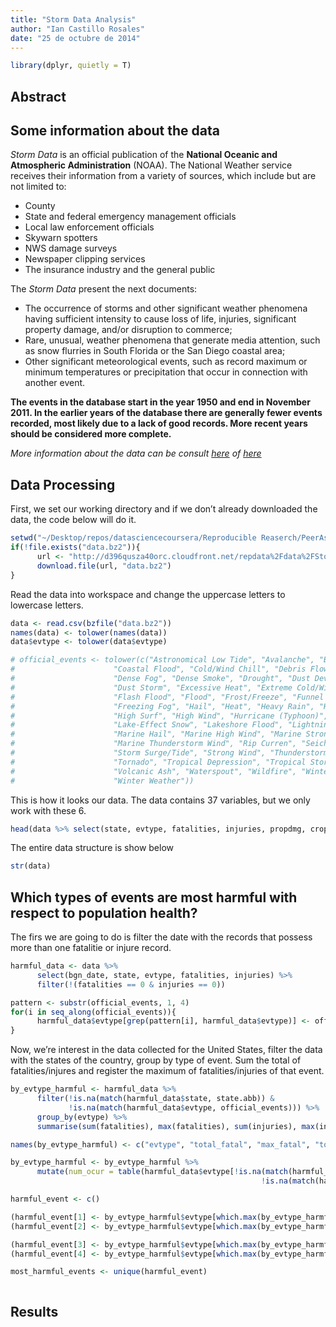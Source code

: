 ```yaml
---
title: "Storm Data Analysis"
author: "Ian Castillo Rosales"
date: "25 de octubre de 2014"
---
```


```r
library(dplyr, quietly = T)
```


## Abstract


## Some information about the data

*Storm Data* is an official publication of the **National Oceanic and Atmospheric Administration** (NOAA). The National Weather service receives their information from a variety of sources, which include but are not limited to:  

- County  
- State and federal emergency management officials  
- Local law enforcement officials  
- Skywarn spotters  
- NWS damage surveys  
- Newspaper clipping services  
- The insurance industry and the general public  
      
The *Storm Data* present the next documents:

* The occurrence of storms and other significant weather phenomena having sufficient intensity to cause loss of life, injuries, significant property damage, and/or disruption to commerce;  
* Rare, unusual, weather phenomena that generate media attention, such as snow flurries in South Florida or the San Diego coastal area;  
* Other significant meteorological events, such as record maximum or minimum 
temperatures or precipitation that occur in connection with another event. 

**The events in the database start in the year 1950 and end in November 2011. In the earlier years of the database there are generally fewer events recorded, most likely due to a lack of good records. More recent years should be considered more complete.**

*More information about the data can be consult [here](https://d396qusza40orc.cloudfront.net/repdata%2Fpeer2_doc%2Fpd01016005curr.pdf) of [here](https://d396qusza40orc.cloudfront.net/repdata%2Fpeer2_doc%2FNCDC%20Storm%20Events-FAQ%20Page.pdf)*

## Data Processing
First, we set our working directory and if we don't already downloaded the data, the code below will do it.
```r
setwd("~/Desktop/repos/datasciencecoursera/Reproducible Reaserch/PeerAssessment2")
if(!file.exists("data.bz2")){
      url <- "http://d396qusza40orc.cloudfront.net/repdata%2Fdata%2FStormData.csv.bz2"
      download.file(url, "data.bz2")
}
```

Read the data into workspace  and change the uppercase letters to lowercase letters.
```r
data <- read.csv(bzfile("data.bz2"))
names(data) <- tolower(names(data))
data$evtype <- tolower(data$evtype)

# official_events <- tolower(c("Astronomical Low Tide", "Avalanche", "Blizzard",
#                      "Coastal Flood", "Cold/Wind Chill", "Debris Flow", 
#                      "Dense Fog", "Dense Smoke", "Drought", "Dust Devil", 
#                      "Dust Storm", "Excessive Heat", "Extreme Cold/Wind Chill", 
#                      "Flash Flood", "Flood", "Frost/Freeze", "Funnel Cloud", 
#                      "Freezing Fog", "Hail", "Heat", "Heavy Rain", "Heavy Snow", 
#                      "High Surf", "High Wind", "Hurricane (Typhoon)", "Ice Storm", 
#                      "Lake-Effect Snow", "Lakeshore Flood", "Lightning", 
#                      "Marine Hail", "Marine High Wind", "Marine Strong Wind", 
#                      "Marine Thunderstorm Wind", "Rip Curren", "Seiche", "Sleet", 
#                      "Storm Surge/Tide", "Strong Wind", "Thunderstorm Wind", 
#                      "Tornado", "Tropical Depression", "Tropical Storm", "Tsunami", 
#                      "Volcanic Ash", "Waterspout", "Wildfire", "Winter Storm", 
#                      "Winter Weather"))
```

This is how it looks our data. The data contains 37 variables, but we only work with these 6.
```r
head(data %>% select(state, evtype, fatalities, injuries, propdmg, cropdmg))
```

The entire data structure is show below
```r
str(data)
```

## Which types of events are most harmful with respect to population health?
The firs we are going to do is filter the date with the records that possess more than one fatalitie or injure record.  
```r
harmful_data <- data %>%
      select(bgn_date, state, evtype, fatalities, injuries) %>%
      filter(!(fatalities == 0 & injuries == 0))
```

```r
pattern <- substr(official_events, 1, 4)
for(i in seq_along(official_events)){
      harmful_data$evtype[grep(pattern[i], harmful_data$evtype)] <- official_events[i]
}
```

Now, we're interest in the data collected for the United States, filter the data with the states of the country, group by type of event. Sum the total of fatalities/injures and register the maximum of fatalities/injuries of that event.
```r
by_evtype_harmful <- harmful_data %>%
      filter(!is.na(match(harmful_data$state, state.abb)) &
             !is.na(match(harmful_data$evtype, official_events))) %>%
      group_by(evtype) %>%
      summarise(sum(fatalities), max(fatalities), sum(injuries), max(injuries))

names(by_evtype_harmful) <- c("evtype", "total_fatal", "max_fatal", "total_injur", "max_injur")

```

```r
by_evtype_harmful <- by_evtype_harmful %>%
      mutate(num_ocur = table(harmful_data$evtype[!is.na(match(harmful_data$state, state.abb)) &
                                                        !is.na(match(harmful_data$evtype, official_events))]))
```

```r
harmful_event <- c()

(harmful_event[1] <- by_evtype_harmful$evtype[which.max(by_evtype_harmful$total_fatal)])
(harmful_event[2] <- by_evtype_harmful$evtype[which.max(by_evtype_harmful$total_injur)])

(harmful_event[3] <- by_evtype_harmful$evtype[which.max(by_evtype_harmful$max_fatal)])
(harmful_event[4] <- by_evtype_harmful$evtype[which.max(by_evtype_harmful$max_injur)])
```

```r
most_harmful_events <- unique(harmful_event)
```

```r

```

## Results
